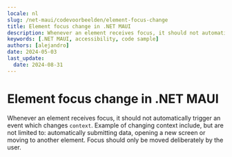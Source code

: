 ```yaml
---
locale: nl
slug: /net-maui/codevoorbeelden/element-focus-change
title: Element focus change in .NET MAUI
description: Whenever an element receives focus, it should not automatically trigger an event which changes context.
keywords: [.NET MAUI, accessibility, code sample]
authors: [alejandro]
date: 2024-05-03
last_update:
  date: 2024-08-31
---
```


# Element focus change in .NET MAUI

Whenever an element receives focus, it should not automatically trigger an event which changes `context`. Example of changing context include, but are not limited to: automatically submitting data, opening a new screen or moving to another element. Focus should only be moved deliberately by the user.

<CodeSample id="element-focus" framework="net-maui" locale="en"/>
